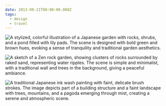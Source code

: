 ```yaml
---
date: 2013-09-21T00:00:00.000Z
tags:
  - design
  - travel
---
```

![A stylized, colorful illustration of a Japanese garden with rocks, shrubs, and a pond filled with lily pads. The scene is designed with bold green and brown hues, evoking a sense of tranquility and traditional garden aesthetics.](/assets/art/20130921-scan-1.jpg)

![A sketch of a Zen rock garden, showing clusters of rocks surrounded by raked sand, representing water ripples. The scene is simple and minimalist, with a traditional wall and trees in the background, giving a peaceful ambiance.](/assets/art/20130921-scan-2.jpg)

![A traditional Japanese ink wash painting with faint, delicate brush strokes. The image depicts part of a building structure and a faint landscape with trees, mountains, and a pagoda emerging through mist, creating a serene and atmospheric scene.](/assets/art/20130921-scan-3.jpg)
